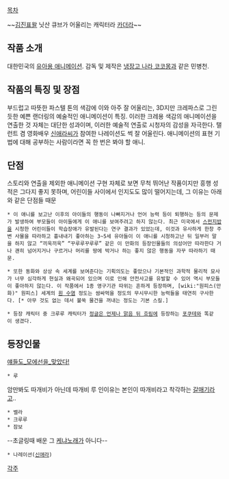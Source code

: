 [[목차]]

~~[[김진표]]왈 닛산 큐브가 어울리는 캐릭터라 [[카더라]]~~

== 작품 소개 ==
대한민국의 [[유아용 애니메이션]]. 감독 및 제작은 [[냉장고 나라 코코몽]]과 같은 민병천.

== 작품의 특징 및 장점 ==
부드럽고 따뜻한 파스텔 톤의 색감에 이와 아주 잘 어울리는, 3D지만 크레파스로 그린 듯한 예쁜 랜더링의 예술적인 애니메이션이 특징. 이러한 크레용 색감의 애니메이션을 연출한 것 자체는 대단한 성과이며, 이러한 예술적 연출로 시청자의 감성을 자극한다. 탤런트 겸 영화배우 [[신애라]]씨가 참여한 나레이션도 썩 잘 어울린다. 애니메이션의 표현 기법에 대해 공부하는 사람이라면 꼭 한 번은 봐야 할 애니. 

== 단점 ==
스토리와 연출을 제외한 애니메이션 구현 자체로 보면 무척 뛰어난 작품이지만 흥행 성적은 그다지 좋지 못하며, 어린이들 사이에서 인지도도 많이 떨어지는데, 그 이유는 아래와 같은 단점들 때문

 * 이 애니를 보고난 이후의 아이들의 행동이 나빠지거나 언어 능력 등이 퇴행하는 등의 문제가 발생하여 부모들이 아이들에게 이 애니를 보여주려고 하지 않는다. 최근 미국에서 [[스펀지밥]]을 시청한 어린이들이 학습장애가 유발된다는 연구 결과가 있었는데, 이것과 유사하게 한창 주변 사물을 따라하고 흉내내기 좋아하는 3~5세 유아들이 이 애니를 시청하고난 뒤 일부러 말을 하지 않고 “끼욱끼욱” “꾸루루꾸루루” 같은 이 만화의 등장인물들의 의성어만 따라한다 거나 괜히 넘어지거나 구르거나 머리를 땅에 박거나 하는 좋지 않은 행동을 자꾸 따라하기 때문.

 * 또한 동화와 상상 속 세계를 보여준다는 기획의도는 좋았으나 기본적인 과학적 물리적 묘사가 너무 심각하게 현실과 왜곡되어 있으며 이로 인해 안전사고를 유발할 수 있어 역시 부모들이 좋아하지 않는다. 이 작품에서 1종 영구기관 따위는 흔하게 등장하며, [wiki:"원피스(만화)" 원피스] 세계의 [[흰 수염]] 정도는 쌈싸먹을 정도의 무시무시한 능력들을 태연히 구사한다. [* 아무 것도 없는 데서 불쑥 물건을 꺼내는 정도는 기본 스킬.]

 * 등장 캐릭터 중 크루루 캐릭터가 [[정글은 언제나 맑음 뒤 흐림]]에 등장하는 [[포쿠테]]와 똑같이 생겼다.


== 등장인물 ==
[http://m.blog.naver.com/soniz123/220265728564 얘들도_모에선을_맞았다!]

 * 루
암만봐도 따개비가 아닌데 따개비 루 인이유는 본인이 따개비라고 착각하는 [[갈매기]]라고..

 * 벨라
 * 크루루
 * 잠보
--초글링때 배운 그 [[케냐]]노래가 아니다--
 * 나레이션([[신애라]])



[[각주]]
